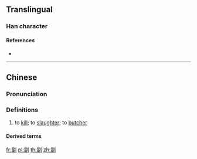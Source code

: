 ==Translingual==

===Han character===
{{Han char|rn=18|rad=刀|as=13|sn=15|four=|canj=FWLN|ids=⿰當刂}}

====References====
* {{Han ref|kx=0144.501|hdz=10358.050|uh=528F|ud=21135}}

----

==Chinese==
{{zh-forms|s=㓥}}

===Pronunciation===
{{zh-pron
|m=tāng
|c=tong1
|h=
|md=
|mn=
|w=
|mc=
|oc=
|cat=v
}}
{{rfp|lang=hak|1=Hakka: [http://hakka.fhl.net/dict/gm.php?fn=899.png]}}

===Definitions===
{{zh-hanzi}}

# to [[kill]]; to [[slaughter]]; to [[butcher]]
#: {{zh-x|劏 豬|to '''butcher''' pigs|C}}

====Derived terms====
{{zh-der|劏房|劏雞還神|劏豬凳|劏開}}

[[fr:劏]]
[[pl:劏]]
[[th:劏]]
[[zh:劏]]